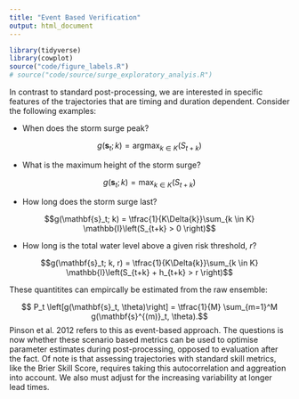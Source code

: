 ```yaml
---
title: "Event Based Verification"
output: html_document
---
```


```r
library(tidyverse)
library(cowplot)
source("code/figure_labels.R")
# source("code/source/surge_exploratory_analyis.R")
```

<!-- ```{r tidalPackage read, echo = FALSE, warning = FALSE, message = FALSE} -->
<!-- package_dir = "code/tidalHelpers" -->
<!-- install.packages(pkgs = "code/tidalHelpers", repos = NULL, type = "source") -->
<!-- library(tidalHelpers) -->
<!-- ``` -->

In contrast to standard post-processing, we are interested in specific features of the trajectories that are timing and duration dependent. Consider the following examples:

* When does the storm surge peak?

$$g(\mathbf{s}_t; k) = \displaystyle{\text{argmax}_{k \in K}} \left( S_{t+k} \right)$$

* What is the maximum height of the storm surge?

$$g(\mathbf{s}_t; k) = \displaystyle{\text{max}_{k \in K}} \left( S_{t+k} \right)$$

* How long does the storm surge last?

$$g(\mathbf{s}_t; k) = \tfrac{1}{K\Delta{k}}\sum_{k \in K} \mathbb{I}\left(S_{t+k} > 0 \right)$$

* How long is the total water level above a given risk threshold,  $r$?

$$g(\mathbf{s}_t; k, r) = \tfrac{1}{K\Delta{k}}\sum_{k \in K} \mathbb{I}\left(S_{t+k} + h_{t+k} > r \right)$$

These quantitites can empircally be estimated from the raw ensemble:

$$ P_t \left[g(\mathbf{s}_t, \theta)\right] = \tfrac{1}{M} \sum_{m=1}^M g(\mathbf{s}^{(m)}_t, \theta).$$
Pinson et al. 2012 refers to this as event-based approach. The questions is now whether these scenario based metrics can be used to optimise parameter estimates during post-processing, opposed to evaluation after the fact. Of note is that assessing trajectories with standard skill metrics, like the Brier Skill Score, requires taking this autocorrelation and aggreation into account. We also must adjust for the increasing variability at longer lead times. 

[^1]: 
Careful with notion here for threshold height
